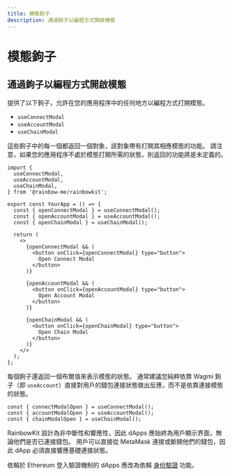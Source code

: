 ```yaml
---
title: 模態鉤子
description: 通過鉤子以編程方式開啟模態
---
```


# 模態鉤子

## 通過鉤子以編程方式開啟模態

提供了以下鉤子，允許在您的應用程序中的任何地方以編程方式打開模態。

- `useConnectModal`
- `useAccountModal`
- `useChainModal`

這些鉤子中的每一個都返回一個對象，該對象帶有打開其相應模態的功能。 請注意，如果您的應用程序不處於模態打開所需的狀態，則返回的功能將是未定義的。

```tsx
import {
  useConnectModal,
  useAccountModal,
  useChainModal,
} from '@rainbow-me/rainbowkit';

export const YourApp = () => {
  const { openConnectModal } = useConnectModal();
  const { openAccountModal } = useAccountModal();
  const { openChainModal } = useChainModal();

  return (
    <>
      {openConnectModal && (
        <button onClick={openConnectModal} type="button">
          Open Connect Modal
        </button>
      )}

      {openAccountModal && (
        <button onClick={openAccountModal} type="button">
          Open Account Modal
        </button>
      )}

      {openChainModal && (
        <button onClick={openChainModal} type="button">
          Open Chain Modal
        </button>
      )}
    </>
  );
};
```

每個鉤子還返回一個布爾值來表示模態的狀態。 通常建議您純粹依靠 Wagmi 鉤子（即 `useAccount`）直接對用戶的錢包連接狀態做出反應，而不是依靠連接模態的狀態。

```tsx
const { connectModalOpen } = useConnectModal();
const { accountModalOpen } = useAccountModal();
const { chainModalOpen } = useChainModal();
```

RainbowKit 設計為非中斷性和響應性，因此 dApps 應始終為用戶顯示界面，無論他們是否已連接錢包。 用戶可以直接從 MetaMask 連接或斷開他們的錢包，因此 dApp 必須直接響應基礎連接狀態。

依賴於 Ethereum 登入驗證機制的 dApps 應改為依賴 [身份驗證](/docs/authentication) 功能。
